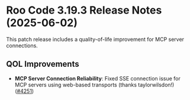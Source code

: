 # Roo Code 3.19.3 Release Notes (2025-06-02)

This patch release includes a quality-of-life improvement for MCP server connections.

## QOL Improvements

*   **MCP Server Connection Reliability**: Fixed SSE connection issue for MCP servers using web-based transports (thanks taylorwilsdon!) ([#4251](https://github.com/RooCodeInc/Roo-Code/pull/4251))